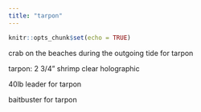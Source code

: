 ```yaml
---
title: "tarpon"
---
```


```r
knitr::opts_chunk$set(echo = TRUE)
```

crab on the beaches during the outgoing tide for tarpon

tarpon: 2 3/4" shrimp clear holographic

40lb leader for tarpon

baitbuster for tarpon


